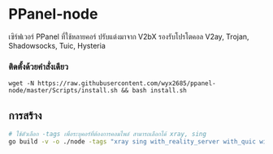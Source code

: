 # PPanel-node

เซิร์ฟเวอร์ PPanel ที่ใช้หลายคอร์ ปรับแต่งมาจาก V2bX รองรับโปรโตคอล V2ay, Trojan, Shadowsocks, Tuic, Hysteria

### ติดตั้งด้วยคำสั่งเดียว

```
wget -N https://raw.githubusercontent.com/wyx2685/ppanel-node/master/Scripts/install.sh && bash install.sh
```

## การสร้าง

```bash
# ใช้ตัวเลือก -tags เพื่อระบุคอร์ที่ต้องการคอมไพล์ สามารถเลือกได้ xray, sing
go build -v -o ./node -tags "xray sing with_reality_server with_quic with_grpc with_utls with_wireguard with_acme" -trimpath -ldflags "-s -w -buildid="
```


<Giscus />
